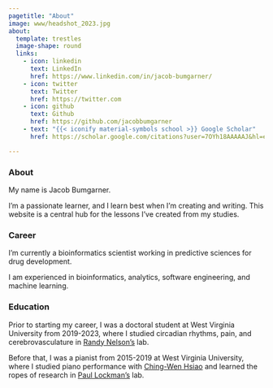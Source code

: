 ```yaml
---
pagetitle: "About"
image: www/headshot_2023.jpg
about:
  template: trestles
  image-shape: round
  links:
    - icon: linkedin
      text: LinkedIn
      href: https://www.linkedin.com/in/jacob-bumgarner/
    - icon: twitter
      text: Twitter
      href: https://twitter.com
    - icon: github
      text: Github
      href: https://github.com/jacobbumgarner
    - text: "{{< iconify material-symbols school >}} Google Scholar"
      href: https://scholar.google.com/citations?user=7OYh18AAAAAJ&hl=en

---
```


### About
My name is Jacob Bumgarner.

I'm a passionate learner, and I learn best when I'm creating and writing. This
website is a central hub for the lessons I've created from my studies.

### Career
I'm currently a bioinformatics scientist working in predictive sciences for 
drug development. 

I am experienced in bioinformatics, analytics, software engineering, and 
machine learning.

### Education 
Prior to starting my career, I was a doctoral student at West Virginia
University from 2019-2023, where I studied circadian rhythms, pain, and
cerebrovasculature in [Randy
Nelson's](https://medicine.hsc.wvu.edu/neuroscience/faculty-labs/randy-nelson-phd/)
lab.

Before that, I was a pianist from 2015-2019 at West Virginia University, where I
studied piano performance with [Ching-Wen Hsiao](https://www.chingwenhsiao.com/)
and learned the ropes of research in [Paul
Lockman's](https://www.linkedin.com/in/paul-lockman-268b752a/) lab.
